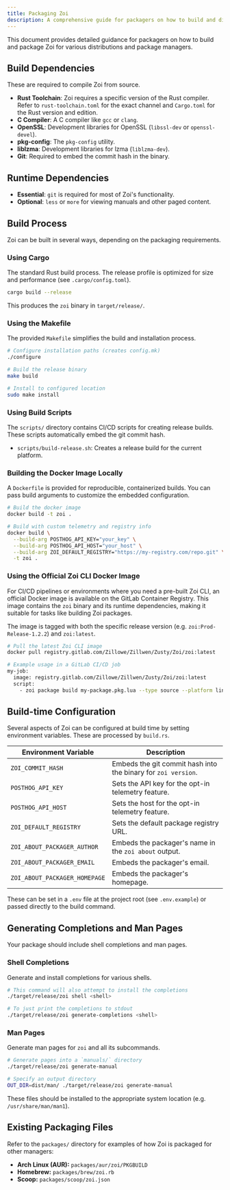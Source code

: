```yaml
---
title: Packaging Zoi
description: A comprehensive guide for packagers on how to build and distribute Zoi.
---
```


This document provides detailed guidance for packagers on how to build and package Zoi for various distributions and package managers.

## Build Dependencies

These are required to compile Zoi from source.

- **Rust Toolchain**: Zoi requires a specific version of the Rust compiler. Refer to `rust-toolchain.toml` for the exact channel and `Cargo.toml` for the Rust version and edition.
- **C Compiler**: A C compiler like `gcc` or `clang`.
- **OpenSSL**: Development libraries for OpenSSL (`libssl-dev` or `openssl-devel`).
- **pkg-config**: The `pkg-config` utility.
- **liblzma**: Development libraries for lzma (`liblzma-dev`).
- **Git**: Required to embed the commit hash in the binary.

## Runtime Dependencies

- **Essential**: `git` is required for most of Zoi's functionality.
- **Optional**: `less` or `more` for viewing manuals and other paged content.

## Build Process

Zoi can be built in several ways, depending on the packaging requirements.

### Using Cargo

The standard Rust build process. The release profile is optimized for size and performance (see `.cargo/config.toml`).

```sh
cargo build --release
```

This produces the `zoi` binary in `target/release/`.

### Using the Makefile

The provided `Makefile` simplifies the build and installation process.

```sh
# Configure installation paths (creates config.mk)
./configure

# Build the release binary
make build

# Install to configured location
sudo make install
```

### Using Build Scripts

The `scripts/` directory contains CI/CD scripts for creating release builds. These scripts automatically embed the git commit hash.

- `scripts/build-release.sh`: Creates a release build for the current platform.

### Building the Docker Image Locally

A `Dockerfile` is provided for reproducible, containerized builds. You can pass build arguments to customize the embedded configuration.

```sh
# Build the docker image
docker build -t zoi .

# Build with custom telemetry and registry info
docker build \
  --build-arg POSTHOG_API_KEY="your_key" \
  --build-arg POSTHOG_API_HOST="your_host" \
  --build-arg ZOI_DEFAULT_REGISTRY="https://my-registry.com/repo.git" \
  -t zoi .
```

### Using the Official Zoi CLI Docker Image

For CI/CD pipelines or environments where you need a pre-built Zoi CLI, an official Docker image is available on the GitLab Container Registry. This image contains the `zoi` binary and its runtime dependencies, making it suitable for tasks like building Zoi packages.

The image is tagged with both the specific release version (e.g. `zoi:Prod-Release-1.2.2`) and `zoi:latest`.

```sh
# Pull the latest Zoi CLI image
docker pull registry.gitlab.com/Zillowe/Zillwen/Zusty/Zoi/zoi:latest

# Example usage in a GitLab CI/CD job
my-job:
  image: registry.gitlab.com/Zillowe/Zillwen/Zusty/Zoi/zoi:latest
  script:
    - zoi package build my-package.pkg.lua --type source --platform linux-amd64
```

## Build-time Configuration

Several aspects of Zoi can be configured at build time by setting environment variables. These are processed by `build.rs`.

| Environment Variable          | Description                                                   |
| ----------------------------- | ------------------------------------------------------------- |
| `ZOI_COMMIT_HASH`             | Embeds the git commit hash into the binary for `zoi version`. |
| `POSTHOG_API_KEY`             | Sets the API key for the opt-in telemetry feature.            |
| `POSTHOG_API_HOST`            | Sets the host for the opt-in telemetry feature.               |
| `ZOI_DEFAULT_REGISTRY`        | Sets the default package registry URL.                        |
| `ZOI_ABOUT_PACKAGER_AUTHOR`   | Embeds the packager's name in the `zoi about` output.         |
| `ZOI_ABOUT_PACKAGER_EMAIL`    | Embeds the packager's email.                                  |
| `ZOI_ABOUT_PACKAGER_HOMEPAGE` | Embeds the packager's homepage.                               |

These can be set in a `.env` file at the project root (see `.env.example`) or passed directly to the build command.

## Generating Completions and Man Pages

Your package should include shell completions and man pages.

### Shell Completions

Generate and install completions for various shells.

```sh
# This command will also attempt to install the completions
./target/release/zoi shell <shell>

# To just print the completions to stdout
./target/release/zoi generate-completions <shell>
```

### Man Pages

Generate man pages for `zoi` and all its subcommands.

```sh
# Generate pages into a `manuals/` directory
./target/release/zoi generate-manual

# Specify an output directory
OUT_DIR=dist/man/ ./target/release/zoi generate-manual
```

These files should be installed to the appropriate system location (e.g. `/usr/share/man/man1`).

## Existing Packaging Files

Refer to the `packages/` directory for examples of how Zoi is packaged for other managers:

- **Arch Linux (AUR):** `packages/aur/zoi/PKGBUILD`
- **Homebrew:** `packages/brew/zoi.rb`
- **Scoop:** `packages/scoop/zoi.json`
